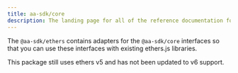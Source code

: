 ```yaml
---
title: aa-sdk/core
description: The landing page for all of the reference documentation for @aa-sdk/ethers
---
```



The `@aa-sdk/ethers` contains adapters for the `@aa-sdk/core` interfaces so that you can use these interfaces with existing ethers.js libraries.

<Note>
This package still uses ethers v5 and has not been updated to v6 support.
</Note>
